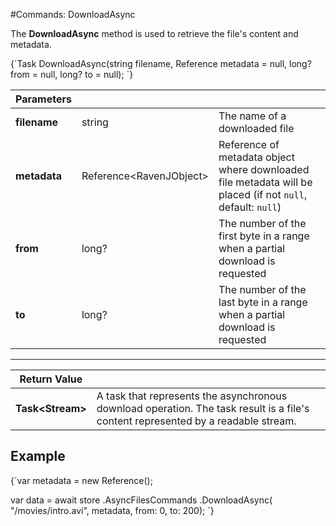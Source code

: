 
#Commands: DownloadAsync

The **DownloadAsync** method is used to retrieve the file's content and metadata.



<TabItem value="download_1" label="download_1">
<CodeBlock language="csharp">
{`Task<Stream> DownloadAsync(string filename, Reference<RavenJObject> metadata = null, long? from = null, long? to = null);
`}
</CodeBlock>
</TabItem>

| Parameters | | |
| ------------- | ------------- | ----- |
| **filename** | string | The name of a downloaded file |
| **metadata** | Reference&lt;RavenJObject&gt; | Reference of metadata object where downloaded file metadata will be placed (if not `null`, default: `null`)  |
| **from** | long? | The number of the first byte in a range when a partial download is requested |
| **to** | long? | The number of the last byte in a range when a partial download is requested|

---

| Return Value | |
| ------------- | ------------- |
| **Task&lt;Stream&gt;** | A task that represents the asynchronous download operation. The task result is a file's content represented by a readable stream. |

## Example

<TabItem value="download_2" label="download_2">
<CodeBlock language="csharp">
{`var metadata = new Reference<RavenJObject>();

var data = await store
	.AsyncFilesCommands
	.DownloadAsync(
		"/movies/intro.avi",
		metadata,
		from: 0,
		to: 200);
`}
</CodeBlock>
</TabItem>

